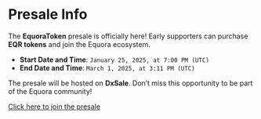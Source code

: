 # Presale Info

The **EquoraToken** presale is officially here! Early supporters can purchase **EQR tokens** and join the Equora ecosystem.

- **Start Date and Time**: `January 25, 2025, at 7:00 PM (UTC)`
- **End Date and Time**: `March 1, 2025, at 3:11 PM (UTC)`

The presale will be hosted on **DxSale**. Don’t miss this opportunity to be part of the Equora community!

[Click here to join the presale](https://www.dx.app/dxsale/view?address=0x4895Ed0eE83a16855620102f9E47b77306d1D080&chain=1)
